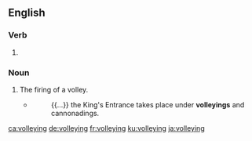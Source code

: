 ==English==

===Verb===
{{head|en|present participle}}

# {{present participle of|volley|lang=en}}

===Noun===
{{en-noun}}

# The firing of a volley.
#* {{w|Thomas Carlyle}}
#*: {{...}} the King's Entrance takes place under '''volleyings''' and cannonadings.

[[ca:volleying]]
[[de:volleying]]
[[fr:volleying]]
[[ku:volleying]]
[[ja:volleying]]